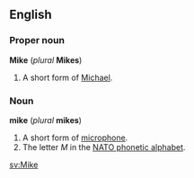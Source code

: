 ==English==
===Proper noun===
'''Mike''' (''plural'' '''Mikes''')

#A short form of [[Michael]].

===Noun===
'''mike''' (''plural'' '''mikes''')

#A short form of [[microphone]].
#The letter ''M'' in the [[NATO phonetic alphabet]].

[[sv:Mike]]
